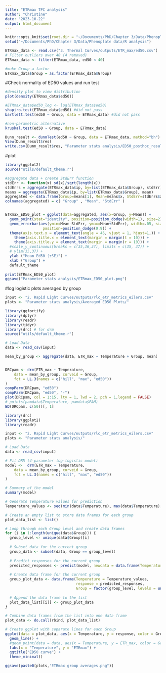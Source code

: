 ```yaml
---
title: "ETRmax TPC analysis"
author: "Christine"
date: "2023-10-22"
output: html_document
---
```


```r
knitr::opts_knit$set(root.dir = "~/Documents/PhD/Chapter 3/Data/Phenoplate data/R analysis")
setwd("~/Documents/PhD/Chapter 3/Data/Phenoplate data/R analysis")

ETRmax_data <- read.csv("3. Thermal Curves/outputs/ETR_max/ed50.csv")
# Filter outliers over 40 (4 removed)
ETRmax_data <- filter(ETRmax_data, ed50 < 40)

#make Group a factor
ETRmax_data$Group = as.factor(ETRmax_data$Group)
```

#Check normality of ED50 values and run test
```r
#density plot to view distribution
plot(density(ETRmax_data$ed50))

#ETRmax_data$ed50_log <- log(ETRmax_data$ed50)
shapiro.test(ETRmax_data$ed50) #did not pass
bartlett.test(ed50 ~ Group, data = ETRmax_data) #did not pass

#non-parametric alternative
kruskal.test(ed50 ~ Group, data = ETRmax_data)

Dunn_result <- dunnTest(ed50 ~ Group, data = ETRmax_data, method="bh")
View(Dunn_result$res)
write.csv(Dunn_result$res, "Parameter stats analysis/ED50_posthoc_results.csv")

```

#plot
```r
library(ggplot2)
source("utils/default_theme.r")

#aggregate data + create StdErr function
stdErr <- function(x) sd(x)/sqrt(length(x))
stdErrs = aggregate(ETRmax_data$ip, by=list(ETRmax_data$Group), stdErr)
means = aggregate(ETRmax_data$ip, by=list(ETRmax_data$Group), mean)
aggregated <- data.frame(Group=means[1], Mean=means$x, StdErr=stdErrs$x)
colnames(aggregated) = c( "Group" , "Mean", "StdErr" )


ETRmax_ED50_plot = ggplot(data=aggregated, aes(x=Group, y=Mean)) +
  geom_point(stat="identity", position=position_dodge(width=1), size=2) +
  geom_errorbar(aes(ymin=Mean-StdErr, ymax=Mean+StdErr), width=.05, size=0.4,colour="azure4",
                 position=position_dodge(0.9)) +
  theme(axis.text.x = element_text(angle = 45, vjust = 1, hjust=1,)) + 
    theme(axis.title.x = element_text(margin = margin(t = 10))) +
    theme(axis.title.y = element_text(margin = margin(r = 10))) +
  #scale_y_continuous(breaks = c(35,36,37), limits = c(35, 37)) +
  # ylim(35,37) +
  ylab ("Mean Ed50 (±SE)") +
  xlab ("Group") +
  default_theme
  
print(ETRmax_ED50_plot)
ggsave("Parameter stats analysis/ETRmax_ED50_plot.png")


```

#log logistic plots averaged by group
```r
input <- "2. Rapid Light Curves/outputs/rlc_etr_metrics_eilers.csv"
plots <- "Parameter stats analysis/Averaged ED50 Plots/"

library(ggfortify)
library(dplyr)
library(readr)
library(tidyr)
library(drc) # for drm
source("utils/default_theme.r")

# Load Data
data <- read_csv(input)

mean_by_group <- aggregate(data, ETR_max ~ Temperature + Group, mean)


DRCpam <- drm(ETR_max ~ Temperature,
    data = mean_by_group, curveid = Group,
    fct = LL.3(names = c("hill", "max", "ed50"))
)
compParm(DRCpam, "ed50")
compParm(DRCpam, "ed50", "-")
plot(DRCpam, col = 1:15, lty = 1, lwd = 2, pch = 1,legend = FALSE)
# points(pamdata$Temperature, pamdata$PAM)
ED(DRCpam, c(50))[, 1]


```

```r
library(drc)
library(ggplot2)
library(readr)

input <- "2. Rapid Light Curves/outputs/rlc_etr_metrics_eilers.csv"
plots <- "Parameter stats analysis/"

# Load Data
data <- read_csv(input)

# Fit DRM (4-parameter log-logistic model)
model <-  drm(ETR_max ~ Temperature,
    data = mean_by_group, curveid = Group,
    fct = LL.3(names = c("hill", "max", "ed50"))
)

# Summary of the model
summary(model)

# Generate Temperature values for prediction
Temperature_values <- seq(min(data$Temperature), max(data$Temperature), length.out = 100)

# Create an empty list to store data frames for each group
plot_data_list <- list()

# Loop through each Group level and create data frames
for (i in 1:length(unique(data$Group))) {
  group_level <- unique(data$Group)[i]
  
  # Subset data for the current group
  group_data <- subset(data, Group == group_level)
  
  # Predict responses for the current group
  predicted_responses <- predict(model, newdata = data.frame(Temperature = Temperature_values, Group = group_level))
  
  # Create data frame for the current group
  group_plot_data <- data.frame(Temperature = Temperature_values,
                                response = predicted_responses,
                                Group = factor(group_level, levels = unique(data$Group)))
  
  # Append the data frame to the list
  plot_data_list[[i]] <- group_plot_data
}

# Combine data frames from the list into one data frame
plot_data <- do.call(rbind, plot_data_list)

# Create ggplot with separate lines for each Group
ggplot(data = plot_data, aes(x = Temperature, y = response, color = Group)) +
  geom_line() +
  #geom_point(data = data, aes(x = Temperature, y = ETR_max, color = Group), size = 3, alpha = 0.7) +
  labs(x = "Temperature", y = "ETRmax") +
  ggtitle("ED50 curve") +
  theme_minimal()

ggsave(paste0(plots,"ETRmax group averages.png"))

```
